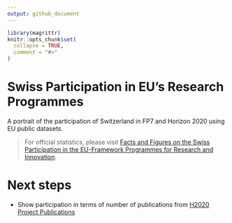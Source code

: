 ```yaml
---
output: github_document
---
```


<!-- README.md is generated from README.Rmd. Please edit that file -->

```r
library(magrittr)
knitr::opts_chunk$set(
  collapse = TRUE,
  comment = "#>"
)
```

# Swiss Participation in EU's Research Programmes

A portrait of the participation of Switzerland in FP7 and Horizon 2020 using EU public datasets.

> For official statistics, please visit [Facts and Figures on the Swiss Participation in the EU-Framework Programmes for Research and Innovation](https://www.sbfi.admin.ch/sbfi/en/home/research-and-innovation/international-cooperation-r-and-i/eu-framework-programmes-for-research/f-f-swiss-participation.html).

# Next steps

- Show participation in terms of number of publications from [H2020 Project Publications](https://cordis.europa.eu/data/cordis-h2020projectPublications-csv.zip)
